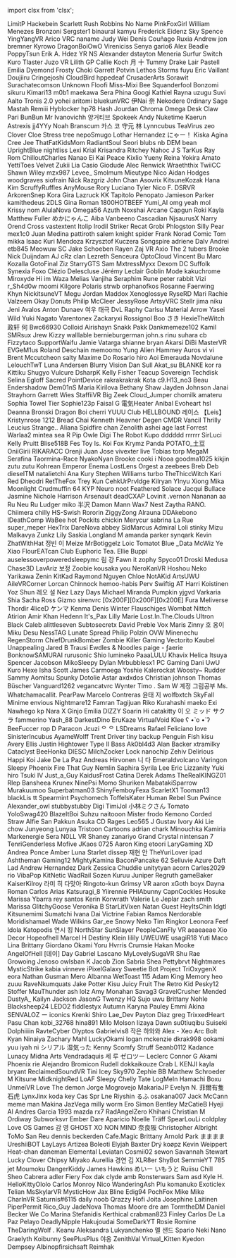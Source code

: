 ﻿import clsx from 'clsx';


<!-- Reminder that not only HTML chars have to be escaped, MDX chars also need to be (such as a space followed by an underscore). -->
<Patronelt k="0" ias="1" sp="0" >LimitP</Patronelt> <Patronelt k="0" ias="1" sp="0" >Hackebein</Patronelt> <Patronelt k="0" ias="1" sp="0" >Scarlett</Patronelt> <Patronelt k="0" ias="1" sp="0" >Rush Robbins</Patronelt> <Patronelt k="0" ias="1" sp="0" >No Name</Patronelt> 
<Patronelt k="0" ias="1" sp="0" >PinkFoxGirl</Patronelt> <Patronelt k="0" ias="1" sp="0" >William Menezes Bronzoni</Patronelt> <Patronelt k="0" ias="0" sp="0" >Sergster1</Patronelt> <Patronelt k="0" ias="1" sp="0" >binaural</Patronelt> <Patronelt k="0" ias="1" sp="0" >kamyu</Patronelt> 
<Patronelt k="0" ias="1" sp="0" >Frederick</Patronelt> <Patronelt k="0" ias="1" sp="0" >Eidenz</Patronelt> <Patronelt k="0" ias="1" sp="0" >Sky Spence</Patronelt> <Patronelt k="0" ias="1" sp="0" >YingYangVR</Patronelt> <Patronelt k="0" ias="1" sp="0" >Arico</Patronelt> 
<Patronelt k="0" ias="1" sp="0" >VRC naname</Patronelt> <Patronelt k="0" ias="0" sp="0" >Judy Wei</Patronelt> <Patronelt k="0" ias="1" sp="0" >Denís Couñago</Patronelt> <Patronelt k="0" ias="1" sp="0" >Ruxia</Patronelt> <Patronelt k="0" ias="1" sp="0" >Andrew</Patronelt> 
<Patronelt k="0" ias="1" sp="0" >jon bremner</Patronelt> <Patronelt k="0" ias="1" sp="0" >Kyrowo</Patronelt> <Patronelt k="0" ias="1" sp="0" >DragonBoiOwO</Patronelt> <Patronelt k="0" ias="1" sp="0" >Vireniciss</Patronelt> <Patronelt k="0" ias="1" sp="0" >Senya</Patronelt> 
<Patronelt k="0" ias="0" sp="0" >gario6</Patronelt> <Patronelt k="0" ias="1" sp="0" >Alex Beadle</Patronelt> <Patronelt k="0" ias="1" sp="0" >PoppyTsun</Patronelt> <Patronelt k="0" ias="1" sp="0" >Erik A&#0046; Hdez</Patronelt> <Patronelt k="0" ias="1" sp="0" >YR NS</Patronelt> 
<Patronelt k="0" ias="1" sp="0" >Alexander</Patronelt> <Patronelt k="0" ias="1" sp="0" >dstayton</Patronelt> <Patronelt k="0" ias="1" sp="0" >Meneria</Patronelt> <Patronelt k="0" ias="1" sp="0" >Surfur</Patronelt> <Patronelt k="0" ias="1" sp="0" >Switch</Patronelt> 
<Patronelt k="0" ias="1" sp="0" >Kuro</Patronelt> <Patronelt k="0" ias="1" sp="0" >Tlaster</Patronelt> <Patronelt k="0" ias="1" sp="0" >Juzo VR</Patronelt> <Patronelt k="0" ias="0" sp="0" >Lilith GP</Patronelt> <Patronelt k="0" ias="1" sp="0" >Callie Koch</Patronelt> 
<Patronelt k="0" ias="1" sp="0" >月 十</Patronelt> <Patronelt k="0" ias="1" sp="0" >Tummy</Patronelt> <Patronelt k="0" ias="1" sp="0" >Drake Lair</Patronelt> <Patronelt k="0" ias="1" sp="0" >Pastell Emilia</Patronelt> <Patronelt k="0" ias="0" sp="0" >Dyemond</Patronelt> 
<Patronelt k="0" ias="1" sp="0" >Frosty</Patronelt> <Patronelt k="0" ias="1" sp="0" >Choki</Patronelt> <Patronelt k="0" ias="1" sp="0" >Garrett Potvin</Patronelt> <Patronelt k="0" ias="0" sp="0" >Lethos Storms</Patronelt> <Patronelt k="0" ias="1" sp="0" >fuyu</Patronelt> 
<Patronelt k="0" ias="1" sp="0" >Eric Vaillant</Patronelt> <Patronelt k="0" ias="1" sp="0" >Doujiiru</Patronelt> <Patronelt k="0" ias="1" sp="0" >Cringejoshi</Patronelt> <Patronelt k="0" ias="1" sp="0" >CloudBird</Patronelt> <Patronelt k="0" ias="1" sp="0" >hppedeaf</Patronelt> 
<Patronelt k="0" ias="1" sp="0" >CrusaderArts</Patronelt> <Patronelt k="0" ias="1" sp="0" >Sorawit Surachatecomson</Patronelt> <Patronelt k="0" ias="1" sp="0" >Unknown</Patronelt> <Patronelt k="0" ias="1" sp="0" >Floofi</Patronelt> <Patronelt k="0" ias="1" sp="0" >Miss&#0045;Mixi</Patronelt> 
<Patronelt k="0" ias="1" sp="0" >Bee</Patronelt> <Patronelt k="0" ias="1" sp="0" >Squanderfool</Patronelt> <Patronelt k="0" ias="1" sp="0" >Bonzomi</Patronelt> <Patronelt k="0" ias="1" sp="0" >sikuru</Patronelt> <Patronelt k="0" ias="1" sp="0" >Kimari13</Patronelt> 
<Patronelt k="0" ias="0" sp="0" >m0b1</Patronelt> <Patronelt k="0" ias="1" sp="0" >maekawa</Patronelt> <Patronelt k="0" ias="1" sp="0" >Sera Phina</Patronelt> <Patronelt k="0" ias="1" sp="0" >Googi</Patronelt> <Patronelt k="0" ias="1" sp="0" >Kathiel Rayna</Patronelt> 
<Patronelt k="0" ias="1" sp="0" >uzugu</Patronelt> <Patronelt k="0" ias="1" sp="0" >Suvi Aalto</Patronelt> <Patronelt k="0" ias="1" sp="0" >Tronis 2&#0046;0</Patronelt> <Patronelt k="0" ias="1" sp="0" >yohei aritomi</Patronelt> <Patronelt k="0" ias="1" sp="0" >bluekunVRC</Patronelt> 
<Patronelt k="0" ias="1" sp="0" >伊Nai 奈</Patronelt> <Patronelt k="0" ias="1" sp="0" >Nekodere</Patronelt> <Patronelt k="0" ias="1" sp="0" >0rdinary</Patronelt> <Patronelt k="0" ias="1" sp="0" >Sage Mastah</Patronelt> <Patronelt k="0" ias="1" sp="0" >Remiii</Patronelt> 
<Patronelt k="0" ias="1" sp="0" >Hyblocker</Patronelt> <Patronelt k="0" ias="1" sp="0" >hp78</Patronelt> <Patronelt k="0" ias="1" sp="0" >Hash Jourdan</Patronelt> <Patronelt k="0" ias="1" sp="0" >Chroma</Patronelt> <Patronelt k="0" ias="1" sp="0" >Omega</Patronelt> 
<Patronelt k="0" ias="1" sp="0" >Desk Claw</Patronelt> <Patronelt k="0" ias="1" sp="0" >Pari</Patronelt> <Patronelt k="0" ias="1" sp="0" >BunBun</Patronelt> <Patronelt k="0" ias="1" sp="0" >Mr Ivanovichh</Patronelt> <Patronelt k="0" ias="1" sp="0" >양거티브</Patronelt> 
<Patronelt k="0" ias="1" sp="0" >Spokeek</Patronelt> <Patronelt k="0" ias="1" sp="0" >Andy</Patronelt> <Patronelt k="0" ias="1" sp="0" >Nuketime</Patronelt> <Patronelt k="0" ias="1" sp="0" >Kaerun</Patronelt> <Patronelt k="0" ias="1" sp="0" >Astrexis</Patronelt> 
<Patronelt k="0" ias="1" sp="0" >jj4YYy</Patronelt> <Patronelt k="0" ias="0" sp="0" >Noah Branscum</Patronelt> <Patronelt k="0" ias="1" sp="0" >카스 코</Patronelt> <Patronelt k="0" ias="1" sp="0" >守元 林</Patronelt> <Patronelt k="0" ias="1" sp="0" >Lynncubus</Patronelt> 
<Patronelt k="0" ias="1" sp="0" >TeaVirus</Patronelt> <Patronelt k="0" ias="1" sp="0" >zeo</Patronelt> <Patronelt k="0" ias="1" sp="0" >Clover Cloe</Patronelt> <Patronelt k="0" ias="1" sp="0" >Stress</Patronelt> <Patronelt k="0" ias="1" sp="0" >tree</Patronelt> 
<Patronelt k="0" ias="1" sp="0" >nepoSmugo</Patronelt> <Patronelt k="0" ias="1" sp="0" >Lothar Hernandez</Patronelt> <Patronelt k="0" ias="1" sp="0" >にゃー！</Patronelt> <Patronelt k="0" ias="1" sp="0" >Kiska Agina</Patronelt> <Patronelt k="0" ias="0" sp="0" >Cree Jee</Patronelt> 
<Patronelt k="0" ias="1" sp="0" >ThatFatKidsMom</Patronelt> <Patronelt k="0" ias="1" sp="0" >RadiantSoul</Patronelt> <Patronelt k="0" ias="0" sp="0" >Seori</Patronelt> <Patronelt k="0" ias="1" sp="0" >blubs</Patronelt> <Patronelt k="0" ias="1" sp="0" >nb</Patronelt> 
<Patronelt k="0" ias="1" sp="0" >DEM bean</Patronelt> <Patronelt k="0" ias="1" sp="0" >UprightBlue</Patronelt> <Patronelt k="0" ias="1" sp="0" >nightliss</Patronelt> <Patronelt k="0" ias="1" sp="0" >Lexi</Patronelt> <Patronelt k="0" ias="1" sp="0" >Krial</Patronelt> 
<Patronelt k="0" ias="1" sp="0" >Krisandra Ritchey</Patronelt> <Patronelt k="0" ias="1" sp="0" >Nahoc</Patronelt> <Patronelt k="0" ias="1" sp="0" >J S</Patronelt> <Patronelt k="0" ias="1" sp="0" >TarKus</Patronelt> <Patronelt k="0" ias="1" sp="0" >Ray Rom</Patronelt> 
<Patronelt k="0" ias="0" sp="0" >ChilloutCharles</Patronelt> <Patronelt k="0" ias="0" sp="0" >Nanao Ei</Patronelt> <Patronelt k="0" ias="1" sp="0" >Kai Peace</Patronelt> <Patronelt k="0" ias="1" sp="0" >Kixlio Yueny</Patronelt> <Patronelt k="0" ias="1" sp="0" >Reina</Patronelt> 
<Patronelt k="0" ias="1" sp="0" >Yokira Amato</Patronelt> <Patronelt k="0" ias="1" sp="0" >YettiToes</Patronelt> <Patronelt k="0" ias="1" sp="0" >Velvet</Patronelt> <Patronelt k="0" ias="1" sp="0" >Zukii</Patronelt> <Patronelt k="0" ias="1" sp="0" >Lia</Patronelt> 
<Patronelt k="0" ias="1" sp="0" >Casio</Patronelt> <Patronelt k="0" ias="0" sp="0" >Giodude</Patronelt> <Patronelt k="0" ias="1" sp="0" >Alec Renwick</Patronelt> <Patronelt k="0" ias="1" sp="0" >Wraeththix</Patronelt> <Patronelt k="0" ias="1" sp="0" >TwiiCC</Patronelt> 
<Patronelt k="0" ias="1" sp="0" >Shawn Wiley</Patronelt> <Patronelt k="0" ias="1" sp="0" >mzx987</Patronelt> <Patronelt k="0" ias="1" sp="0" >Levee&#0095;</Patronelt> <Patronelt k="0" ias="1" sp="0" >Smolmum</Patronelt> <Patronelt k="0" ias="0" sp="0" >Mieutype Nico</Patronelt> 
<Patronelt k="0" ias="1" sp="0" >Aidan Hodges</Patronelt> <Patronelt k="0" ias="0" sp="0" >woodgraves</Patronelt> <Patronelt k="0" ias="0" sp="0" >siofrain</Patronelt> <Patronelt k="0" ias="1" sp="0" >Nick</Patronelt> <Patronelt k="0" ias="1" sp="0" >Razgriz</Patronelt> 
<Patronelt k="0" ias="1" sp="0" >John Chan</Patronelt> <Patronelt k="0" ias="1" sp="0" >Asovrix</Patronelt> <Patronelt k="0" ias="1" sp="0" >KitsuneKozak</Patronelt> <Patronelt k="0" ias="1" sp="0" >Hana Kim</Patronelt> <Patronelt k="0" ias="1" sp="0" >ScruffyRuffles</Patronelt> 
<Patronelt k="0" ias="1" sp="0" >AnyMouse</Patronelt> <Patronelt k="0" ias="1" sp="0" >Rory</Patronelt> <Patronelt k="0" ias="1" sp="0" >Luciano Tyler</Patronelt> <Patronelt k="0" ias="1" sp="0" >Nico F&#0046;</Patronelt> <Patronelt k="0" ias="1" sp="0" >DSRVR</Patronelt> 
<Patronelt k="0" ias="1" sp="0" >ArkorenSnep</Patronelt> <Patronelt k="0" ias="1" sp="0" >Kora Gira</Patronelt> <Patronelt k="0" ias="1" sp="0" >Lazruck</Patronelt> <Patronelt k="0" ias="1" sp="0" >KK</Patronelt> <Patronelt k="0" ias="1" sp="0" >Tapitolo Penopato</Patronelt> 
<Patronelt k="0" ias="1" sp="0" >Jamieson Parker</Patronelt> <Patronelt k="0" ias="1" sp="0" >kamithedeus</Patronelt> <Patronelt k="0" ias="1" sp="0" >2DLS</Patronelt> <Patronelt k="0" ias="1" sp="0" >Gina Roman</Patronelt> <Patronelt k="0" ias="0" sp="0" >1800HOTBEEF</Patronelt> 
<Patronelt k="0" ias="1" sp="0" >Yumi&#0095;AI</Patronelt> <Patronelt k="0" ias="1" sp="0" >omg yeah</Patronelt> <Patronelt k="0" ias="1" sp="0" >mol</Patronelt> <Patronelt k="0" ias="1" sp="0" >Krissy</Patronelt> <Patronelt k="0" ias="1" sp="0" >nom</Patronelt> 
<Patronelt k="0" ias="1" sp="0" >AlulaNova</Patronelt> <Patronelt k="0" ias="1" sp="0" >Omega56</Patronelt> <Patronelt k="0" ias="1" sp="0" >Azuth</Patronelt> <Patronelt k="0" ias="1" sp="0" >Noxshai</Patronelt> <Patronelt k="0" ias="0" sp="0" >Arcane</Patronelt> 
<Patronelt k="0" ias="1" sp="0" >Capgun</Patronelt> <Patronelt k="0" ias="1" sp="0" >Roki</Patronelt> <Patronelt k="0" ias="1" sp="0" >Kayla</Patronelt> <Patronelt k="0" ias="1" sp="0" >Matthew Fuller</Patronelt> <Patronelt k="0" ias="1" sp="0" >めかにゃんこ</Patronelt> 
<Patronelt k="0" ias="1" sp="0" >Aiba</Patronelt> <Patronelt k="0" ias="1" sp="0" >Vanbeeno</Patronelt> <Patronelt k="0" ias="1" sp="0" >Cascadian</Patronelt> <Patronelt k="0" ias="0" sp="0" >NjsaurusX</Patronelt> <Patronelt k="0" ias="1" sp="0" >Narry</Patronelt> 
<Patronelt k="0" ias="1" sp="0" >Orend Cross</Patronelt> <Patronelt k="0" ias="1" sp="0" >vastextent</Patronelt> <Patronelt k="0" ias="1" sp="0" >Itolip</Patronelt> <Patronelt k="0" ias="1" sp="0" >Irodil Striker</Patronelt> <Patronelt k="0" ias="0" sp="0" >Recat</Patronelt> 
<Patronelt k="0" ias="0" sp="0" >Grobi</Patronelt> <Patronelt k="0" ias="0" sp="0" >Phlogston</Patronelt> <Patronelt k="0" ias="0" sp="0" >Silly Pear</Patronelt> <Patronelt k="0" ias="1" sp="0" >mex1c0</Patronelt> <Patronelt k="0" ias="1" sp="0" >Juan Medina</Patronelt> 
<Patronelt k="0" ias="1" sp="0" >pattiroth</Patronelt> <Patronelt k="0" ias="1" sp="0" >salem knight</Patronelt> <Patronelt k="0" ias="1" sp="0" >spider</Patronelt> <Patronelt k="0" ias="0" sp="0" >Frank</Patronelt> <Patronelt k="0" ias="0" sp="0" >Norad</Patronelt> 
<Patronelt k="0" ias="1" sp="0" >Comic Tom</Patronelt> <Patronelt k="0" ias="1" sp="0" >mikka</Patronelt> <Patronelt k="0" ias="1" sp="0" >Isaac Kuri Mendoza</Patronelt> <Patronelt k="0" ias="0" sp="0" >Krzysztof Kuczera</Patronelt> <Patronelt k="0" ias="1" sp="0" >Songspire</Patronelt> 
<Patronelt k="0" ias="1" sp="0" >adriene</Patronelt> <Patronelt k="0" ias="1" sp="0" >Dalv Andrei</Patronelt> <Patronelt k="0" ias="1" sp="0" >etb845</Patronelt> <Patronelt k="0" ias="1" sp="0" >Meowuw SC</Patronelt> <Patronelt k="0" ias="1" sp="0" >Jake Schoeben</Patronelt> 
<Patronelt k="0" ias="1" sp="0" >Rayen</Patronelt> <Patronelt k="0" ias="1" sp="0" >Zaj VR</Patronelt> <Patronelt k="0" ias="0" sp="0" >Axio</Patronelt> <Patronelt k="0" ias="1" sp="0" >The 2 tubers</Patronelt> <Patronelt k="0" ias="0" sp="0" >Brooke</Patronelt> 
<Patronelt k="0" ias="0" sp="0" >Nick Duijndam</Patronelt> <Patronelt k="0" ias="1" sp="0" >AJ</Patronelt> <Patronelt k="0" ias="1" sp="0" >cRz clan</Patronelt> <Patronelt k="0" ias="1" sp="0" >Lezreth Senceura</Patronelt> <Patronelt k="0" ias="1" sp="0" >OptoCloud</Patronelt> 
<Patronelt k="0" ias="1" sp="0" >Vincent Bu</Patronelt> <Patronelt k="0" ias="0" sp="0" >Marc Kozalla</Patronelt> <Patronelt k="0" ias="1" sp="0" >GotoFinal</Patronelt> <Patronelt k="0" ias="0" sp="0" >Ziz</Patronelt> <Patronelt k="0" ias="1" sp="0" >StarryGTS</Patronelt> 
<Patronelt k="0" ias="1" sp="0" >Sam</Patronelt> <Patronelt k="0" ias="1" sp="0" >MxtressMyxx</Patronelt> <Patronelt k="0" ias="1" sp="0" >Dexom</Patronelt> <Patronelt k="0" ias="0" sp="0" >DC</Patronelt> <Patronelt k="0" ias="1" sp="0" >Suffolk</Patronelt> 
<Patronelt k="0" ias="1" sp="0" >Synexia Foxo</Patronelt> <Patronelt k="0" ias="0" sp="0" >Clézio Delescluse</Patronelt> <Patronelt k="0" ias="1" sp="0" >Jérémy Leclair</Patronelt> <Patronelt k="0" ias="0" sp="0" >Goblin Mode</Patronelt> <Patronelt k="0" ias="1" sp="0" >kakuchrome</Patronelt> 
<Patronelt k="0" ias="0" sp="0" >Miroxyde</Patronelt> <Patronelt k="0" ias="1" sp="0" >Hi im Waza</Patronelt> <Patronelt k="0" ias="0" sp="0" >Melias</Patronelt> <Patronelt k="0" ias="1" sp="0" >Vanjiha</Patronelt> <Patronelt k="0" ias="1" sp="0" >Seraphim Rune</Patronelt> 
<Patronelt k="0" ias="1" sp="0" >peter rabbit</Patronelt> <Patronelt k="0" ias="1" sp="0" >Vizi</Patronelt> <Patronelt k="0" ias="0" sp="0" >r&#0095;Sh4d0w</Patronelt> <Patronelt k="0" ias="1" sp="0" >moomi</Patronelt> <Patronelt k="0" ias="0" sp="0" >Kilgore</Patronelt> 
<Patronelt k="0" ias="0" sp="0" >Polaris</Patronelt> <Patronelt k="0" ias="0" sp="0" >strwb</Patronelt> <Patronelt k="0" ias="0" sp="0" >orphanofkos</Patronelt> <Patronelt k="0" ias="0" sp="0" >Rosanne Faerwing</Patronelt> <Patronelt k="0" ias="1" sp="0" >Khyn</Patronelt> 
<Patronelt k="0" ias="0" sp="0" >NickitsuneVT</Patronelt> <Patronelt k="0" ias="1" sp="0" >Megu</Patronelt> <Patronelt k="0" ias="1" sp="0" >Jordan Maddox</Patronelt> <Patronelt k="0" ias="0" sp="0" >Xenoglossye</Patronelt> <Patronelt k="0" ias="0" sp="0" >RyseRD</Patronelt> 
<Patronelt k="0" ias="1" sp="0" >Mari</Patronelt> <Patronelt k="0" ias="1" sp="0" >Rachie</Patronelt> <Patronelt k="0" ias="0" sp="0" >Valzeem</Patronelt> <Patronelt k="0" ias="0" sp="0" >Okay Donuts</Patronelt> <Patronelt k="0" ias="1" sp="0" >Philip McCleer</Patronelt> 
<Patronelt k="0" ias="0" sp="0" >JessyRose</Patronelt> <Patronelt k="0" ias="1" sp="0" >ArtsyVRC</Patronelt> <Patronelt k="0" ias="1" sp="0" >Stellr</Patronelt> <Patronelt k="0" ias="1" sp="0" >jima niku</Patronelt> <Patronelt k="0" ias="0" sp="0" >Jeni Avalos</Patronelt> 
<Patronelt k="0" ias="1" sp="0" >Anton Dunaev</Patronelt> <Patronelt k="0" ias="1" sp="0" >여우 태극</Patronelt> <Patronelt k="0" ias="0" sp="0" >DvL Raphy</Patronelt> <Patronelt k="0" ias="0" sp="0" >Carlsu</Patronelt> <Patronelt k="0" ias="1" sp="0" >Material Arrow</Patronelt> 
<Patronelt k="0" ias="1" sp="0" >Yasei Wild</Patronelt> <Patronelt k="0" ias="1" sp="0" >Yuki Nagato</Patronelt> <Patronelt k="0" ias="0" sp="0" >Varentonex</Patronelt> <Patronelt k="0" ias="0" sp="0" >Zackaryxi Rossignol</Patronelt> <Patronelt k="0" ias="0" sp="0" >Boo</Patronelt> 
<Patronelt k="0" ias="1" sp="0" >さき</Patronelt> <Patronelt k="0" ias="1" sp="0" >HexieTheWitch</Patronelt> <Patronelt k="0" ias="1" sp="0" >政轩 何</Patronelt> <Patronelt k="0" ias="1" sp="0" >Bwc66930</Patronelt> <Patronelt k="0" ias="0" sp="0" >Colloid</Patronelt> 
<Patronelt k="0" ias="1" sp="0" >Airishayn</Patronelt> <Patronelt k="0" ias="1" sp="0" >Snakk Pakk</Patronelt> <Patronelt k="0" ias="1" sp="0" >Dankmemeze102 Kamil</Patronelt> <Patronelt k="0" ias="0" sp="0" >SMRsux Jrew</Patronelt> <Patronelt k="0" ias="0" sp="0" >Kizzy</Patronelt> 
<Patronelt k="0" ias="0" sp="0" >walllable</Patronelt> <Patronelt k="0" ias="1" sp="0" >bernieburgerman</Patronelt> <Patronelt k="0" ias="1" sp="0" >john&#0046;s</Patronelt> <Patronelt k="0" ias="1" sp="0" >rinu suhara</Patronelt> <Patronelt k="0" ias="0" sp="0" >cb</Patronelt> 
<Patronelt k="0" ias="0" sp="0" >Fizzytaco</Patronelt> <Patronelt k="0" ias="1" sp="0" >SupportWaifu</Patronelt> <Patronelt k="0" ias="0" sp="0" >Jamie Vatarga</Patronelt> <Patronelt k="0" ias="1" sp="0" >shianne bryan</Patronelt> <Patronelt k="0" ias="1" sp="0" >Akarsi</Patronelt> 
<Patronelt k="0" ias="0" sp="0" >DiBi</Patronelt> <Patronelt k="0" ias="0" sp="0" >MasterVR</Patronelt> <Patronelt k="0" ias="1" sp="0" >EVGeM1us</Patronelt> <Patronelt k="0" ias="1" sp="0" >Roland Deschain</Patronelt> <Patronelt k="0" ias="0" sp="0" >memoomo</Patronelt> 
<Patronelt k="0" ias="1" sp="0" >Yung Alien</Patronelt> <Patronelt k="0" ias="0" sp="0" >Hammey</Patronelt> <Patronelt k="0" ias="0" sp="0" >Auros</Patronelt> <Patronelt k="0" ias="1" sp="0" >vi vi</Patronelt> <Patronelt k="0" ias="0" sp="0" >Brent Mccutcheon</Patronelt> 
<Patronelt k="0" ias="0" sp="0" >salty</Patronelt> <Patronelt k="0" ias="0" sp="0" >Maxime Do Rosario</Patronelt> <Patronelt k="0" ias="0" sp="0" >hiro</Patronelt> <Patronelt k="0" ias="1" sp="0" >Aoi Emerauda</Patronelt> <Patronelt k="0" ias="1" sp="0" >Novdalune</Patronelt> 
<Patronelt k="0" ias="1" sp="0" >LelouchTwT</Patronelt> <Patronelt k="0" ias="0" sp="0" >Luna Andersen</Patronelt> <Patronelt k="0" ias="0" sp="0" >Blurry Vision</Patronelt> <Patronelt k="0" ias="1" sp="0" >Dan Sull</Patronelt> <Patronelt k="0" ias="0" sp="0" >Akat&#0095;su</Patronelt> 
<Patronelt k="0" ias="0" sp="0" >BLANKE</Patronelt> <Patronelt k="0" ias="1" sp="0" >kor ra</Patronelt> <Patronelt k="0" ias="1" sp="0" >Kittiku</Patronelt> <Patronelt k="0" ias="0" sp="0" >Shugyo</Patronelt> <Patronelt k="0" ias="0" sp="0" >Vulcure</Patronelt> 
<Patronelt k="0" ias="1" sp="0" >DsharpK</Patronelt> <Patronelt k="0" ias="1" sp="0" >Kelly Fisher</Patronelt> <Patronelt k="0" ias="0" sp="0" >Teacup Sovereign</Patronelt> <Patronelt k="0" ias="1" sp="0" >Techdisk</Patronelt> <Patronelt k="0" ias="1" sp="0" >Selina Egloff</Patronelt> 
<Patronelt k="0" ias="0" sp="0" >Sacred</Patronelt> <Patronelt k="0" ias="1" sp="0" >PointDevice</Patronelt> <Patronelt k="0" ias="1" sp="0" >rakrakrakrak</Patronelt> <Patronelt k="0" ias="1" sp="0" >Kota</Patronelt> <Patronelt k="0" ias="1" sp="0" >c9&#0046;H13&#0095;no3</Patronelt> 
<Patronelt k="0" ias="0" sp="0" >Beau</Patronelt> <Patronelt k="0" ias="1" sp="0" >Endershadow</Patronelt> <Patronelt k="0" ias="0" sp="0" >Dem01nS</Patronelt> <Patronelt k="0" ias="0" sp="0" >Maria Kirilova</Patronelt> <Patronelt k="0" ias="1" sp="0" >Bethany Shaw</Patronelt> 
<Patronelt k="0" ias="1" sp="0" >Jayden Johnson</Patronelt> <Patronelt k="0" ias="0" sp="0" >Janai Strayhorn</Patronelt> <Patronelt k="0" ias="1" sp="0" >Garrett Wies</Patronelt> <Patronelt k="0" ias="1" sp="0" >StaffiiVR</Patronelt> <Patronelt k="0" ias="0" sp="0" >Big Zeek</Patronelt> 
<Patronelt k="0" ias="0" sp="0" >Cloud&#0095;Jumper</Patronelt> <Patronelt k="0" ias="1" sp="0" >chomilk</Patronelt> <Patronelt k="0" ias="0" sp="0" >amateru</Patronelt> <Patronelt k="0" ias="1" sp="0" >Sophia</Patronelt> <Patronelt k="0" ias="0" sp="0" >Towel Tier</Patronelt> 
<Patronelt k="0" ias="1" sp="0" >Sophie123p</Patronelt> <Patronelt k="0" ias="1" sp="0" >Faisal G</Patronelt> <Patronelt k="0" ias="1" sp="0" >電気Heater</Patronelt> <Patronelt k="0" ias="0" sp="0" >Anibal</Patronelt> <Patronelt k="0" ias="1" sp="0" >Evoheart</Patronelt> 
<Patronelt k="0" ias="0" sp="0" >hsl</Patronelt> <Patronelt k="0" ias="0" sp="0" >Deanna Bronski</Patronelt> <Patronelt k="0" ias="1" sp="0" >Dragon Boi</Patronelt> <Patronelt k="0" ias="0" sp="0" >cherri</Patronelt> <Patronelt k="0" ias="1" sp="0" >YUUU</Patronelt> 
<Patronelt k="0" ias="1" sp="0" >Club HELLBOUND</Patronelt> <Patronelt k="0" ias="0" sp="0" >레이스 【Leis】</Patronelt> <Patronelt k="0" ias="0" sp="0" >Kristynrose 1212</Patronelt> <Patronelt k="0" ias="1" sp="0" >Bread Chai</Patronelt> <Patronelt k="0" ias="1" sp="0" >Kenneth Heavner</Patronelt> 
<Patronelt k="0" ias="1" sp="0" >Degen</Patronelt> <Patronelt k="0" ias="1" sp="0" >CMDR Vancil</Patronelt> <Patronelt k="0" ias="1" sp="0" >Thrilly</Patronelt> <Patronelt k="0" ias="0" sp="0" >Leucius</Patronelt> <Patronelt k="0" ias="0" sp="0" >Strange&#0046;&#0046;</Patronelt> 
<Patronelt k="0" ias="1" sp="0" >Aliana</Patronelt> <Patronelt k="0" ias="0" sp="0" >Spidfire chan</Patronelt> <Patronelt k="0" ias="0" sp="0" >Zenolith</Patronelt> <Patronelt k="0" ias="1" sp="0" >ashei</Patronelt> <Patronelt k="0" ias="1" sp="0" >age last</Patronelt> 
<Patronelt k="0" ias="1" sp="0" >Forrest</Patronelt> <Patronelt k="0" ias="1" sp="0" >Warlaa2</Patronelt> <Patronelt k="0" ias="0" sp="0" >mintea</Patronelt> <Patronelt k="0" ias="0" sp="0" >sea R</Patronelt> <Patronelt k="0" ias="1" sp="0" >Pip Owle</Patronelt> 
<Patronelt k="0" ias="0" sp="0" >Digi The Robot</Patronelt> <Patronelt k="0" ias="1" sp="0" >Kupo</Patronelt> <Patronelt k="0" ias="1" sp="0" >dddddd rrrrrr</Patronelt> <Patronelt k="0" ias="0" sp="0" >SirLuci</Patronelt> <Patronelt k="0" ias="1" sp="0" >Kelly Pruitt</Patronelt> 
<Patronelt k="0" ias="1" sp="0" >Blise518B</Patronelt> <Patronelt k="0" ias="1" sp="0" >Fes Toy</Patronelt> <Patronelt k="0" ias="0" sp="0" >Is&#0046;</Patronelt> <Patronelt k="0" ias="0" sp="0" >Koi Fox</Patronelt> <Patronelt k="0" ias="1" sp="0" >Krymz Panda</Patronelt> 
<Patronelt k="0" ias="1" sp="0" >POTATO&#0095;土豆</Patronelt> <Patronelt k="0" ias="1" sp="0" >OniiGirii</Patronelt> <Patronelt k="0" ias="0" sp="0" >RIKARACC</Patronelt> <Patronelt k="0" ias="1" sp="0" >Orenji</Patronelt> <Patronelt k="0" ias="0" sp="0" >Juan Jose</Patronelt> 
<Patronelt k="0" ias="0" sp="0" >vivexter live</Patronelt> <Patronelt k="0" ias="1" sp="0" >Tobias torp</Patronelt> <Patronelt k="0" ias="1" sp="0" >MegaM</Patronelt> <Patronelt k="0" ias="1" sp="0" >Serafina Taormina&#0045;Race</Patronelt> <Patronelt k="0" ias="1" sp="0" >NyakoNyan</Patronelt> 
<Patronelt k="0" ias="1" sp="0" >Brooke</Patronelt> <Patronelt k="0" ias="0" sp="0" >cooki i</Patronelt> <Patronelt k="0" ias="0" sp="0" >Nooa</Patronelt> <Patronelt k="0" ias="0" sp="0" >goodma1025</Patronelt> <Patronelt k="0" ias="0" sp="0" >kikjin</Patronelt> 
<Patronelt k="0" ias="0" sp="0" >zutu zutu</Patronelt> <Patronelt k="0" ias="0" sp="0" >Kohrean</Patronelt> <Patronelt k="0" ias="0" sp="0" >Emperor Enema</Patronelt> <Patronelt k="0" ias="0" sp="0" >LostLens</Patronelt> <Patronelt k="0" ias="1" sp="0" >Orgest</Patronelt> 
<Patronelt k="0" ias="1" sp="0" >a</Patronelt> <Patronelt k="0" ias="1" sp="0" >zeebees</Patronelt> <Patronelt k="0" ias="0" sp="0" >Breb Deb</Patronelt> <Patronelt k="0" ias="1" sp="0" >dieselTM</Patronelt> <Patronelt k="0" ias="1" sp="0" >natalietchi</Patronelt> 
<Patronelt k="0" ias="1" sp="0" >Ana Kury</Patronelt> <Patronelt k="0" ias="1" sp="0" >Stephen Williams</Patronelt> <Patronelt k="0" ias="1" sp="0" >turbo</Patronelt> <Patronelt k="0" ias="1" sp="0" >TheThiccWitch</Patronelt> <Patronelt k="0" ias="1" sp="0" >Kari Red</Patronelt> 
<Patronelt k="0" ias="0" sp="0" >Dheodri</Patronelt> <Patronelt k="0" ias="1" sp="0" >RetTheFox</Patronelt> <Patronelt k="0" ias="0" sp="0" >Trey Kun</Patronelt> <Patronelt k="0" ias="1" sp="0" >CehkUrPrvldge</Patronelt> <Patronelt k="0" ias="1" sp="0" >Kilryan</Patronelt> 
<Patronelt k="0" ias="1" sp="0" >YInyu Xiong</Patronelt> <Patronelt k="0" ias="1" sp="0" >Mika Moonlight</Patronelt> <Patronelt k="0" ias="1" sp="0" >Crudmuffin 64</Patronelt> <Patronelt k="0" ias="0" sp="0" >KYP</Patronelt> <Patronelt k="0" ias="1" sp="0" >Neuro</Patronelt> 
<Patronelt k="0" ias="0" sp="0" >noot</Patronelt> <Patronelt k="0" ias="1" sp="0" >Feathered Solace</Patronelt> <Patronelt k="0" ias="0" sp="0" >Jacqui</Patronelt> <Patronelt k="0" ias="0" sp="0" >Bullace</Patronelt> <Patronelt k="0" ias="1" sp="0" >Jasmine Nichole</Patronelt> 
<Patronelt k="0" ias="0" sp="0" >Harrison Arsenault</Patronelt> <Patronelt k="0" ias="0" sp="0" >deadCXAP</Patronelt> <Patronelt k="0" ias="0" sp="0" >Lovinit &#0046;vernon</Patronelt> <Patronelt k="0" ias="1" sp="0" >Nananan aa</Patronelt> <Patronelt k="0" ias="0" sp="0" >Ru Neu</Patronelt> 
<Patronelt k="0" ias="0" sp="0" >Ru</Patronelt> <Patronelt k="0" ias="1" sp="0" >Ludger</Patronelt> <Patronelt k="0" ias="0" sp="0" >miko 半沢</Patronelt> <Patronelt k="0" ias="1" sp="0" >Damon Mann</Patronelt> <Patronelt k="0" ias="1" sp="0" >Wax7</Patronelt> 
<Patronelt k="0" ias="1" sp="0" >Nest</Patronelt> <Patronelt k="0" ias="0" sp="0" >Zaytha</Patronelt> <Patronelt k="0" ias="0" sp="0" >RANO&#0046;</Patronelt> <Patronelt k="0" ias="1" sp="0" >Chiimera</Patronelt> <Patronelt k="0" ias="0" sp="0" >chilly</Patronelt> 
<Patronelt k="0" ias="1" sp="0" >HS&#0045;Swish</Patronelt> <Patronelt k="0" ias="0" sp="0" >Rororin</Patronelt> <Patronelt k="0" ias="1" sp="0" >ZiggyZong</Patronelt> <Patronelt k="0" ias="1" sp="0" >Alrauna</Patronelt> <Patronelt k="0" ias="1" sp="0" >DDAkebono</Patronelt> 
<Patronelt k="0" ias="0" sp="0" >IDeathComp</Patronelt> <Patronelt k="0" ias="0" sp="0" >WaBee</Patronelt> <Patronelt k="0" ias="1" sp="0" >hot Pockits chickin</Patronelt> <Patronelt k="0" ias="0" sp="0" >Merycur</Patronelt> <Patronelt k="0" ias="1" sp="0" >sabrina La Rue</Patronelt> 
<Patronelt k="0" ias="1" sp="0" >super&#0095;meper</Patronelt> <Patronelt k="0" ias="0" sp="0" >HexTrix</Patronelt> <Patronelt k="0" ias="1" sp="0" >DareNova</Patronelt> <Patronelt k="0" ias="0" sp="0" >abbey</Patronelt> <Patronelt k="0" ias="0" sp="0" >SidMarcus</Patronelt> 
<Patronelt k="0" ias="0" sp="0" >Admiral Loli</Patronelt> <Patronelt k="0" ias="0" sp="0" >stinky</Patronelt> <Patronelt k="0" ias="0" sp="0" >Mizu Malkavya</Patronelt> <Patronelt k="0" ias="0" sp="0" >Zunkz</Patronelt> <Patronelt k="0" ias="1" sp="0" >Lily</Patronelt> 
<Patronelt k="0" ias="0" sp="0" >Saskia Longland</Patronelt> <Patronelt k="0" ias="1" sp="0" >M</Patronelt> <Patronelt k="0" ias="1" sp="0" >amanda parker</Patronelt> <Patronelt k="0" ias="0" sp="0" >synqark</Patronelt> <Patronelt k="0" ias="1" sp="0" >Kevin</Patronelt> 
<Patronelt k="0" ias="0" sp="0" >ZhatWithHat</Patronelt> <Patronelt k="0" ias="1" sp="0" >정빈 이</Patronelt> <Patronelt k="0" ias="0" sp="0" >Meize</Patronelt> <Patronelt k="0" ias="0" sp="0" >MrBotiggelz</Patronelt> <Patronelt k="0" ias="0" sp="0" >Loic Tomatot</Patronelt> 
<Patronelt k="0" ias="0" sp="0" >Blue &#0095;Data</Patronelt> <Patronelt k="0" ias="1" sp="0" >McWiz</Patronelt> <Patronelt k="0" ias="0" sp="0" >Ye Xiao</Patronelt> <Patronelt k="0" ias="0" sp="0" >FlourEATcan</Patronelt> <Patronelt k="0" ias="0" sp="0" >Club Euphoric</Patronelt> 
<Patronelt k="0" ias="0" sp="0" >Tea&#0046;</Patronelt> <Patronelt k="0" ias="0" sp="0" >Ellie</Patronelt> <Patronelt k="0" ias="0" sp="0" >Buppi</Patronelt> <Patronelt k="0" ias="1" sp="0" >auselessoverpoweredsleepymc</Patronelt> <Patronelt k="0" ias="0" sp="0" >림 강</Patronelt> 
<Patronelt k="0" ias="0" sp="0" >Fawn it</Patronelt> <Patronelt k="0" ias="0" sp="0" >zophy</Patronelt> <Patronelt k="0" ias="0" sp="0" >Spyco01</Patronelt> <Patronelt k="0" ias="0" sp="0" >Droski</Patronelt> <Patronelt k="0" ias="0" sp="0" >Medusa</Patronelt> 
<Patronelt k="0" ias="1" sp="0" >Chase3D</Patronelt> <Patronelt k="0" ias="1" sp="0" >LavAriz</Patronelt> <Patronelt k="0" ias="0" sp="0" >보정</Patronelt> <Patronelt k="0" ias="0" sp="0" >Zoobie</Patronelt> <Patronelt k="0" ias="1" sp="0" >kousaka you</Patronelt> 
<Patronelt k="0" ias="0" sp="0" >NeroKanVR</Patronelt> <Patronelt k="0" ias="1" sp="0" >Hoshou Neko</Patronelt> <Patronelt k="0" ias="0" sp="0" >Yarikawa Zenin</Patronelt> <Patronelt k="0" ias="0" sp="0" >KitKad</Patronelt> <Patronelt k="0" ias="0" sp="0" >Raymond Nguyen</Patronelt> 
<Patronelt k="0" ias="0" sp="0" >Chloe</Patronelt> <Patronelt k="0" ias="1" sp="0" >NotAKid</Patronelt> <Patronelt k="0" ias="0" sp="0" >ArtsUWU</Patronelt> <Patronelt k="0" ias="1" sp="0" >AileVRCorner</Patronelt> <Patronelt k="0" ias="0" sp="0" >Lorcan Chinnock</Patronelt> 
<Patronelt k="0" ias="0" sp="0" >hemoo&#0045;habis</Patronelt> <Patronelt k="0" ias="0" sp="0" >Perv</Patronelt> <Patronelt k="0" ias="0" sp="0" >Swiftig AT</Patronelt> <Patronelt k="0" ias="1" sp="0" >Harri Koistinen</Patronelt> <Patronelt k="0" ias="0" sp="0" >Yoz Shun</Patronelt> 
<Patronelt k="0" ias="0" sp="0" >레오 설</Patronelt> <Patronelt k="0" ias="1" sp="0" >Nez</Patronelt> <Patronelt k="0" ias="1" sp="0" >Lazy Days</Patronelt> <Patronelt k="0" ias="1" sp="0" >Michael Miranda</Patronelt> <Patronelt k="0" ias="0" sp="0" >Pumpkin</Patronelt> 
<Patronelt k="0" ias="1" sp="0" >yjgvd</Patronelt> <Patronelt k="0" ias="1" sp="0" >Varkaria</Patronelt> <Patronelt k="0" ias="0" sp="0" >Shia</Patronelt> <Patronelt k="0" ias="1" sp="0" >Sacha Ross</Patronelt> <Patronelt k="0" ias="0" sp="0" >Gizmo</Patronelt> 
<Patronelt k="0" ias="0" sp="0" >sirenvrc</Patronelt> <Patronelt k="0" ias="0" sp="0" >&#0091;0x200F&#0093;&#0091;0x200F&#0093;&#0091;0x200E&#0093;</Patronelt> <Patronelt k="0" ias="0" sp="0" >Fura</Patronelt> <Patronelt k="0" ias="0" sp="0" >Meliverse</Patronelt> <Patronelt k="0" ias="1" sp="0" >Thordir</Patronelt> 
<Patronelt k="0" ias="0" sp="0" >4liceD</Patronelt> <Patronelt k="0" ias="0" sp="0" >ケンマ Kenma</Patronelt> <Patronelt k="0" ias="0" sp="0" >Denis Winter</Patronelt> <Patronelt k="0" ias="0" sp="0" >Flauschiges Wombat</Patronelt> <Patronelt k="0" ias="1" sp="0" >Nittch</Patronelt> 
<Patronelt k="0" ias="0" sp="0" >Atirion</Patronelt> <Patronelt k="0" ias="0" sp="0" >Amir Khan</Patronelt> <Patronelt k="0" ias="1" sp="0" >Hedenn</Patronelt> <Patronelt k="0" ias="0" sp="0" >It&#0039;s&#0095;Pax</Patronelt> <Patronelt k="0" ias="1" sp="0" >Lilly Marie</Patronelt> 
<Patronelt k="0" ias="0" sp="0" >Lost&#0046;In&#0046;The&#0046;Clouds</Patronelt> <Patronelt k="0" ias="0" sp="0" >Ultron Black</Patronelt> <Patronelt k="0" ias="0" sp="0" >Caleb</Patronelt> <Patronelt k="0" ias="1" sp="0" >alittleseven</Patronelt> <Patronelt k="0" ias="1" sp="0" >Subtosecretx</Patronelt> 
<Patronelt k="0" ias="1" sp="0" >David Preble</Patronelt> <Patronelt k="0" ias="1" sp="0" >Vox Maris</Patronelt> <Patronelt k="0" ias="1" sp="0" >Zinny</Patronelt> <Patronelt k="0" ias="1" sp="0" >호 옹이</Patronelt> <Patronelt k="0" ias="1" sp="0" >Miku Desu</Patronelt> 
<Patronelt k="0" ias="1" sp="0" >NessTAG</Patronelt> <Patronelt k="0" ias="1" sp="0" >Lunate Spread</Patronelt> <Patronelt k="0" ias="1" sp="0" >Philip Polzin</Patronelt> <Patronelt k="0" ias="1" sp="0" >OVW</Patronelt> <Patronelt k="0" ias="1" sp="0" >Minenechu</Patronelt> 
<Patronelt k="0" ias="1" sp="0" >RegenStorm</Patronelt> <Patronelt k="0" ias="1" sp="0" >ChiefDrunkBomber</Patronelt> <Patronelt k="0" ias="1" sp="0" >Zombie Killer Gaming</Patronelt> <Patronelt k="0" ias="1" sp="0" >Vectorito</Patronelt> <Patronelt k="0" ias="1" sp="0" >Kaubel</Patronelt> 
<Patronelt k="0" ias="1" sp="0" >Unappealing</Patronelt> <Patronelt k="0" ias="1" sp="0" >Jared B Trausi</Patronelt> <Patronelt k="0" ias="1" sp="0" >Ewdles &#0038; Noodles</Patronelt> <Patronelt k="0" ias="1" sp="0" >paige &#0045; ƒaerie</Patronelt> <Patronelt k="0" ias="1" sp="0" >BonknowSAMURAI</Patronelt> 
<Patronelt k="0" ias="1" sp="0" >rurusonic</Patronelt> <Patronelt k="0" ias="1" sp="0" >Shio</Patronelt> <Patronelt k="0" ias="1" sp="0" >lumineko</Patronelt> <Patronelt k="0" ias="1" sp="0" >PaaaLULU</Patronelt> <Patronelt k="0" ias="1" sp="0" >Khavix</Patronelt> 
<Patronelt k="0" ias="1" sp="0" >Helica Itsuya</Patronelt> <Patronelt k="0" ias="1" sp="0" >Spencer Jacobson</Patronelt> <Patronelt k="0" ias="1" sp="0" >MikoSleepy</Patronelt> <Patronelt k="0" ias="1" sp="0" >Dylan</Patronelt> <Patronelt k="0" ias="1" sp="0" >Mrbubblesx1 PC Gaming</Patronelt> 
<Patronelt k="0" ias="1" sp="0" >Dani UwU</Patronelt> <Patronelt k="0" ias="1" sp="0" >Kuro Hexe</Patronelt> <Patronelt k="0" ias="1" sp="0" >Isha Scott</Patronelt> <Patronelt k="0" ias="1" sp="0" >James Carmoega</Patronelt> <Patronelt k="0" ias="1" sp="0" >Yoshie</Patronelt> 
<Patronelt k="0" ias="1" sp="0" >Kalerockat</Patronelt> <Patronelt k="0" ias="1" sp="0" >Woosty&#0126;</Patronelt> <Patronelt k="0" ias="1" sp="0" >Rudder</Patronelt> <Patronelt k="0" ias="1" sp="0" >Sammy</Patronelt> <Patronelt k="0" ias="1" sp="0" >Aomitsu</Patronelt> 
<Patronelt k="0" ias="1" sp="0" >Spunky</Patronelt> <Patronelt k="0" ias="1" sp="0" >Dotolie</Patronelt> <Patronelt k="0" ias="1" sp="0" >Astar</Patronelt> <Patronelt k="0" ias="1" sp="0" >axdxdos</Patronelt> <Patronelt k="0" ias="1" sp="0" >Christian johnson</Patronelt> 
<Patronelt k="0" ias="1" sp="0" >Thomas Büscher</Patronelt> <Patronelt k="0" ias="1" sp="0" >Vanguard1262</Patronelt> <Patronelt k="0" ias="1" sp="0" >vegancatvrc</Patronelt> <Patronelt k="0" ias="1" sp="0" >Wynter</Patronelt> <Patronelt k="0" ias="1" sp="0" >Timo &#0046;</Patronelt> 
<Patronelt k="0" ias="1" sp="0" >Sam W</Patronelt> <Patronelt k="0" ias="1" sp="0" >계정 그림공부</Patronelt> <Patronelt k="0" ias="1" sp="0" >Ms&#0046; Whatchamacallit&#0046;</Patronelt> <Patronelt k="0" ias="1" sp="0" >PearPaw</Patronelt> <Patronelt k="0" ias="1" sp="0" >Marcelo Contreras</Patronelt> 
<Patronelt k="0" ias="1" sp="0" >윤태 지</Patronelt> <Patronelt k="0" ias="1" sp="0" >wolfbxtch</Patronelt> <Patronelt k="0" ias="1" sp="0" >SkyFall</Patronelt> <Patronelt k="0" ias="1" sp="0" >Minime</Patronelt> <Patronelt k="0" ias="1" sp="0" >envious</Patronelt> 
<Patronelt k="0" ias="1" sp="0" >Nightmare12</Patronelt> <Patronelt k="0" ias="1" sp="0" >Famran</Patronelt> <Patronelt k="0" ias="1" sp="0" >Tagijuan</Patronelt> <Patronelt k="0" ias="1" sp="0" >Riko Kurahashi</Patronelt> <Patronelt k="0" ias="1" sp="0" >maeko</Patronelt> 
<Patronelt k="0" ias="1" sp="0" >Exi Nawhego</Patronelt> <Patronelt k="0" ias="1" sp="0" >kp</Patronelt> <Patronelt k="0" ias="1" sp="0" >Nara X</Patronelt> <Patronelt k="0" ias="1" sp="0" >Ginjo</Patronelt> <Patronelt k="0" ias="1" sp="0" >Emilia</Patronelt> 
<Patronelt k="0" ias="1" sp="0" >DIZZY</Patronelt> <Patronelt k="0" ias="1" sp="0" >Soarin Hi</Patronelt> <Patronelt k="0" ias="1" sp="0" >catakitty</Patronelt> <Patronelt k="0" ias="1" sp="0" >이 오</Patronelt> <Patronelt k="0" ias="1" sp="0" >ミッド サクラ</Patronelt> 
<Patronelt k="0" ias="1" sp="0" >fammerino</Patronelt> <Patronelt k="0" ias="1" sp="0" >Yash&#0095;88</Patronelt> <Patronelt k="0" ias="1" sp="0" >DarkestDino</Patronelt> <Patronelt k="0" ias="1" sp="0" >EruKaze</Patronelt> <Patronelt k="0" ias="1" sp="0" >VirtualVoid</Patronelt> 
<Patronelt k="0" ias="1" sp="0" >Klee ʕ •̀ o •́ ʔ</Patronelt> <Patronelt k="0" ias="1" sp="0" >BeeFuccer</Patronelt> <Patronelt k="0" ias="1" sp="0" >rop D</Patronelt> <Patronelt k="0" ias="1" sp="0" >Paracon</Patronelt> <Patronelt k="0" ias="1" sp="0" >Jcuzi</Patronelt> 
<Patronelt k="0" ias="1" sp="0" >ᄋ ᄋ</Patronelt> <Patronelt k="0" ias="1" sp="0" >LSDreams</Patronelt> <Patronelt k="0" ias="1" sp="0" >Rafael Feliciano</Patronelt> <Patronelt k="0" ias="1" sp="0" >love</Patronelt> <Patronelt k="0" ias="1" sp="0" >SinisterIncubus</Patronelt> 
<Patronelt k="0" ias="1" sp="0" >AyameWolff</Patronelt> <Patronelt k="0" ias="1" sp="0" >Trent Driver</Patronelt> <Patronelt k="0" ias="1" sp="0" >tiny backup</Patronelt> <Patronelt k="0" ias="1" sp="0" >Penguin Fish</Patronelt> <Patronelt k="0" ias="1" sp="0" >kisu</Patronelt> 
<Patronelt k="0" ias="1" sp="0" >Avery Ellis</Patronelt> <Patronelt k="0" ias="1" sp="0" >Justin Hightower</Patronelt> <Patronelt k="0" ias="1" sp="0" >Type II</Patronelt> <Patronelt k="0" ias="1" sp="0" >Bass</Patronelt> <Patronelt k="0" ias="1" sp="0" >Ak0bl4d3</Patronelt> 
<Patronelt k="0" ias="1" sp="0" >Alan Backer</Patronelt> <Patronelt k="0" ias="1" sp="0" >xtramilky</Patronelt> <Patronelt k="0" ias="1" sp="0" >Cataclyst</Patronelt> <Patronelt k="0" ias="1" sp="0" >BeeHonka</Patronelt> <Patronelt k="0" ias="1" sp="0" >DIESC</Patronelt> 
<Patronelt k="0" ias="1" sp="0" >MilchZocker</Patronelt> <Patronelt k="0" ias="1" sp="0" >Lock</Patronelt> <Patronelt k="0" ias="1" sp="0" >nanochip</Patronelt> <Patronelt k="0" ias="1" sp="0" >Zehiv</Patronelt> <Patronelt k="0" ias="1" sp="0" >Delirious</Patronelt> 
<Patronelt k="0" ias="1" sp="0" >Happi Koi</Patronelt> <Patronelt k="0" ias="1" sp="0" >Jake De La Paz</Patronelt> <Patronelt k="0" ias="1" sp="0" >Andreas Hirvonen</Patronelt> <Patronelt k="0" ias="1" sp="0" >니 다</Patronelt> <Patronelt k="0" ias="1" sp="0" >Emeraldvolcano</Patronelt> 
<Patronelt k="0" ias="1" sp="0" >Varingon</Patronelt> <Patronelt k="0" ias="1" sp="0" >Sleepy</Patronelt> <Patronelt k="0" ias="1" sp="0" >Phoenix Fire</Patronelt> <Patronelt k="0" ias="1" sp="0" >That Guy</Patronelt> <Patronelt k="0" ias="1" sp="0" >Nemlin</Patronelt> 
<Patronelt k="0" ias="1" sp="0" >Saphira</Patronelt> <Patronelt k="0" ias="1" sp="0" >Syrila</Patronelt> <Patronelt k="0" ias="1" sp="0" >Lee Eric</Patronelt> <Patronelt k="0" ias="1" sp="0" >Lizzanity</Patronelt> <Patronelt k="0" ias="1" sp="0" >Yuki hiro</Patronelt> 
<Patronelt k="0" ias="1" sp="0" >Tsuki IV</Patronelt> <Patronelt k="0" ias="1" sp="0" >Just&#0095;a&#0095;Guy</Patronelt> <Patronelt k="0" ias="1" sp="0" >KaidusFrost</Patronelt> <Patronelt k="0" ias="1" sp="0" >Catina</Patronelt> <Patronelt k="0" ias="1" sp="0" >Derek Adams</Patronelt> 
<Patronelt k="0" ias="1" sp="0" >TheRealKINGZ01</Patronelt> <Patronelt k="0" ias="1" sp="0" >Rlep</Patronelt> <Patronelt k="0" ias="1" sp="0" >Bansheea Krunex</Patronelt> <Patronelt k="0" ias="1" sp="0" >NinePsi</Patronelt> <Patronelt k="0" ias="1" sp="0" >Momo Shuriken</Patronelt> 
<Patronelt k="0" ias="1" sp="0" >MabatakiSparrow</Patronelt> <Patronelt k="0" ias="1" sp="0" >Murakuumoo</Patronelt> <Patronelt k="0" ias="1" sp="0" >Superbatman03</Patronelt> <Patronelt k="0" ias="1" sp="0" >ShinyFemboyFexa</Patronelt> <Patronelt k="0" ias="1" sp="0" >ScarletX1</Patronelt> 
<Patronelt k="0" ias="1" sp="0" >Tooman13</Patronelt> <Patronelt k="0" ias="1" sp="0" >blackLis tt</Patronelt> <Patronelt k="0" ias="1" sp="0" >Spearmint</Patronelt> <Patronelt k="0" ias="1" sp="0" >Psychomech</Patronelt> <Patronelt k="0" ias="1" sp="0" >ToffelsKater</Patronelt> 
<Patronelt k="0" ias="1" sp="0" >Human Rebel</Patronelt> <Patronelt k="0" ias="1" sp="0" >Sun Pwince</Patronelt> <Patronelt k="0" ias="1" sp="0" >Alexander&#0095;owl</Patronelt> <Patronelt k="0" ias="1" sp="0" >stubbystubby</Patronelt> <Patronelt k="0" ias="1" sp="0" >Digi</Patronelt> 
<Patronelt k="0" ias="1" sp="0" >TimiJol</Patronelt> <Patronelt k="0" ias="1" sp="0" >小林ミクさん</Patronelt> <Patronelt k="0" ias="1" sp="0" >Tomato</Patronelt> <Patronelt k="0" ias="1" sp="0" >YoloSwag420 BlazeItBoi</Patronelt> <Patronelt k="0" ias="1" sp="0" >Suhzu</Patronelt> 
<Patronelt k="0" ias="1" sp="0" >naitooon</Patronelt> <Patronelt k="0" ias="1" sp="0" >Mister frodo</Patronelt> <Patronelt k="0" ias="1" sp="0" >Kemono</Patronelt> <Patronelt k="0" ias="1" sp="0" >Corded Straw</Patronelt> <Patronelt k="0" ias="1" sp="0" >Alfie San</Patronelt> 
<Patronelt k="0" ias="1" sp="0" >Pakkun</Patronelt> <Patronelt k="0" ias="1" sp="0" >Asuka</Patronelt> <Patronelt k="0" ias="1" sp="0" >CD Rages</Patronelt> <Patronelt k="0" ias="1" sp="0" >Leo565 J</Patronelt> <Patronelt k="0" ias="1" sp="0" >Gustav</Patronelt> 
<Patronelt k="0" ias="1" sp="0" >Ivory</Patronelt> <Patronelt k="0" ias="1" sp="0" >Aki</Patronelt> <Patronelt k="0" ias="1" sp="0" >Lie chow</Patronelt> <Patronelt k="0" ias="1" sp="0" >Junyeong</Patronelt> <Patronelt k="0" ias="1" sp="0" >Lunyaa</Patronelt> 
<Patronelt k="0" ias="1" sp="0" >Tristoon Cartoons</Patronelt> <Patronelt k="0" ias="1" sp="0" >adrian chark</Patronelt> <Patronelt k="0" ias="1" sp="0" >Minouchka</Patronelt> <Patronelt k="0" ias="1" sp="0" >Kamiria</Patronelt> <Patronelt k="0" ias="1" sp="0" >Markenergie</Patronelt> 
<Patronelt k="0" ias="1" sp="0" >Sera</Patronelt> <Patronelt k="0" ias="1" sp="0" >N0LL VR</Patronelt> <Patronelt k="0" ias="1" sp="0" >Shaney</Patronelt> <Patronelt k="0" ias="1" sp="0" >zanariyo</Patronelt> <Patronelt k="0" ias="1" sp="0" >Grand Crystal</Patronelt> 
<Patronelt k="0" ias="1" sp="0" >nintensan 7</Patronelt> <Patronelt k="0" ias="1" sp="0" >TenriGenderless</Patronelt> <Patronelt k="0" ias="1" sp="0" >Mofive</Patronelt> <Patronelt k="0" ias="1" sp="0" >JKaos 0725</Patronelt> <Patronelt k="0" ias="1" sp="0" >Aaron King</Patronelt> 
<Patronelt k="0" ias="1" sp="0" >etoori</Patronelt> <Patronelt k="0" ias="1" sp="0" >LaryGaming XD</Patronelt> <Patronelt k="0" ias="1" sp="0" >Andrea Ponce</Patronelt> <Patronelt k="0" ias="1" sp="0" >Amber</Patronelt> <Patronelt k="0" ias="1" sp="0" >Luna Starlet</Patronelt> 
<Patronelt k="0" ias="1" sp="0" >dissep</Patronelt> <Patronelt k="0" ias="1" sp="0" >재현 안</Patronelt> <Patronelt k="0" ias="1" sp="0" >TheYuriLover</Patronelt> <Patronelt k="0" ias="1" sp="0" >ipad</Patronelt> <Patronelt k="0" ias="1" sp="0" >Ashtheman Gaming12</Patronelt> 
<Patronelt k="0" ias="1" sp="0" >MightyKamina</Patronelt> <Patronelt k="0" ias="1" sp="0" >BaconPancake 62</Patronelt> <Patronelt k="0" ias="1" sp="0" >Selluvie</Patronelt> <Patronelt k="0" ias="1" sp="0" >Azure</Patronelt> <Patronelt k="0" ias="1" sp="0" >Daft Lad</Patronelt> 
<Patronelt k="0" ias="1" sp="0" >Andrew Hernandez</Patronelt> <Patronelt k="0" ias="1" sp="0" >Dark Zessica</Patronelt> <Patronelt k="0" ias="1" sp="0" >Chuddie</Patronelt> <Patronelt k="0" ias="1" sp="0" >unitytyan</Patronelt> <Patronelt k="0" ias="1" sp="0" >acorn</Patronelt> 
<Patronelt k="0" ias="1" sp="0" >Carles2029</Patronelt> <Patronelt k="0" ias="1" sp="0" >rio</Patronelt> <Patronelt k="0" ias="1" sp="0" >VibaPop</Patronelt> <Patronelt k="0" ias="1" sp="0" >KitNetic</Patronelt> <Patronelt k="0" ias="1" sp="0" >WadRail</Patronelt> 
<Patronelt k="0" ias="1" sp="0" >Sozen</Patronelt> <Patronelt k="0" ias="1" sp="0" >Kuruu</Patronelt> <Patronelt k="0" ias="1" sp="0" >Juniper Regruth</Patronelt> <Patronelt k="0" ias="1" sp="0" >gameBaker</Patronelt> <Patronelt k="0" ias="1" sp="0" >KaiserKilroy</Patronelt> 
<Patronelt k="0" ias="1" sp="0" >라미 히</Patronelt> <Patronelt k="0" ias="1" sp="0" >다맞아</Patronelt> <Patronelt k="0" ias="1" sp="0" >Ringoto&#0045;kun</Patronelt> <Patronelt k="0" ias="1" sp="0" >Grimsy VR</Patronelt> <Patronelt k="0" ias="1" sp="0" >aaron</Patronelt> 
<Patronelt k="0" ias="1" sp="0" >xGoth boyx</Patronelt> <Patronelt k="0" ias="0" sp="0" >Dayna Roman</Patronelt> <Patronelt k="0" ias="0" sp="0" >Carlos Arias</Patronelt> <Patronelt k="0" ias="0" sp="0" >Katsuragi&#0095;8</Patronelt> <Patronelt k="0" ias="0" sp="0" >Yiirennie</Patronelt> 
<Patronelt k="0" ias="0" sp="0" >PHIAbunny</Patronelt> <Patronelt k="0" ias="0" sp="0" >CapnCockles</Patronelt> <Patronelt k="0" ias="0" sp="0" >Hosuke</Patronelt> <Patronelt k="0" ias="0" sp="0" >Marissa Ybarra</Patronelt> <Patronelt k="0" ias="0" sp="0" >rey santos</Patronelt> 
<Patronelt k="0" ias="0" sp="0" >Kerin</Patronelt> <Patronelt k="0" ias="0" sp="0" >Korwrath</Patronelt> <Patronelt k="0" ias="0" sp="0" >Valerie Le</Patronelt> <Patronelt k="0" ias="0" sp="0" >Jeplar</Patronelt> <Patronelt k="0" ias="0" sp="0" >zach smith</Patronelt> 
<Patronelt k="0" ias="0" sp="0" >Marissa</Patronelt> <Patronelt k="0" ias="0" sp="0" >GlitchyGoose</Patronelt> <Patronelt k="0" ias="0" sp="0" >Veronika B</Patronelt> <Patronelt k="0" ias="0" sp="0" >StarLitVixen</Patronelt> <Patronelt k="0" ias="0" sp="0" >Natan Guest</Patronelt> 
<Patronelt k="0" ias="0" sp="0" >HeyItsChin</Patronelt> <Patronelt k="0" ias="0" sp="0" >ldgtl</Patronelt> <Patronelt k="0" ias="0" sp="0" >Kitsunemimi</Patronelt> <Patronelt k="0" ias="0" sp="0" >Sumatchi</Patronelt> <Patronelt k="0" ias="0" sp="0" >Ivana Dai</Patronelt> 
<Patronelt k="0" ias="0" sp="0" >Victrine</Patronelt> <Patronelt k="0" ias="0" sp="0" >Fabian Ramos</Patronelt> <Patronelt k="0" ias="0" sp="0" >Nerdorable</Patronelt> <Patronelt k="0" ias="0" sp="0" >Moridishamael</Patronelt> <Patronelt k="0" ias="0" sp="0" >Wade Wilkins</Patronelt> 
<Patronelt k="0" ias="0" sp="0" >Gar&#0095;ee</Patronelt> <Patronelt k="0" ias="0" sp="0" >Snowy Neko</Patronelt> <Patronelt k="0" ias="0" sp="0" >Tim Ringkor</Patronelt> <Patronelt k="0" ias="0" sp="0" >Leonora</Patronelt> <Patronelt k="0" ias="0" sp="0" >Feef</Patronelt> 
<Patronelt k="0" ias="0" sp="0" >Idola Katopodis</Patronelt> <Patronelt k="0" ias="0" sp="0" >연시 킹</Patronelt> <Patronelt k="0" ias="0" sp="0" >NorthStar</Patronelt> <Patronelt k="0" ias="0" sp="0" >SunSlayer</Patronelt> <Patronelt k="0" ias="0" sp="0" >PeopleCanFly VR</Patronelt> 
<Patronelt k="0" ias="0" sp="0" >aeaeaeae</Patronelt> <Patronelt k="0" ias="0" sp="0" >Xio</Patronelt> <Patronelt k="0" ias="0" sp="0" >Decor</Patronelt> <Patronelt k="0" ias="0" sp="0" >Hopeofhell</Patronelt> <Patronelt k="0" ias="0" sp="0" >Marcel H</Patronelt> 
<Patronelt k="0" ias="0" sp="0" >Destiny Klein</Patronelt> <Patronelt k="0" ias="0" sp="0" >lilily UWEUWE</Patronelt> <Patronelt k="0" ias="0" sp="0" >usagiR18</Patronelt> <Patronelt k="0" ias="0" sp="0" >Yuti Maco</Patronelt> <Patronelt k="0" ias="0" sp="0" >Lina</Patronelt> 
<Patronelt k="0" ias="0" sp="0" >Brittany Giordano</Patronelt> <Patronelt k="0" ias="0" sp="0" >Okami Yoru</Patronelt> <Patronelt k="0" ias="0" sp="0" >Hvrris</Patronelt> <Patronelt k="0" ias="0" sp="0" >Crumsie</Patronelt> <Patronelt k="0" ias="0" sp="0" >Hakan</Patronelt> 
<Patronelt k="0" ias="0" sp="0" >Mooke</Patronelt> <Patronelt k="0" ias="0" sp="0" >AngelOfHell</Patronelt> <Patronelt k="0" ias="0" sp="0" >&#0091;데이&#0093; Day</Patronelt> <Patronelt k="0" ias="0" sp="0" >Gabriel Lascano</Patronelt> <Patronelt k="0" ias="0" sp="0" >MyLovelySugaVR</Patronelt> 
<Patronelt k="0" ias="0" sp="0" >Shu Rae</Patronelt> <Patronelt k="0" ias="0" sp="0" >Growoing</Patronelt> <Patronelt k="0" ias="0" sp="0" >Jenoso</Patronelt> <Patronelt k="0" ias="0" sp="0" >owlsban K</Patronelt> <Patronelt k="0" ias="0" sp="0" >Jacob Zion</Patronelt> 
<Patronelt k="0" ias="0" sp="0" >Sabria Shea</Patronelt> <Patronelt k="0" ias="0" sp="0" >Pettybrvt</Patronelt> <Patronelt k="0" ias="0" sp="0" >Nightmares</Patronelt> <Patronelt k="0" ias="0" sp="0" >MysticStrike</Patronelt> <Patronelt k="0" ias="0" sp="0" >kabia vinneve</Patronelt> 
<Patronelt k="0" ias="0" sp="0" >iPixelGalaxy</Patronelt> <Patronelt k="0" ias="0" sp="0" >Sweetie Bot Project</Patronelt> <Patronelt k="0" ias="0" sp="0" >TriOxygenX</Patronelt> <Patronelt k="0" ias="0" sp="0" >eora</Patronelt> <Patronelt k="0" ias="0" sp="0" >Nathan Gusman</Patronelt> 
<Patronelt k="0" ias="0" sp="0" >Mero</Patronelt> <Patronelt k="0" ias="0" sp="0" >Albanna</Patronelt> <Patronelt k="0" ias="0" sp="0" >WetToast 115</Patronelt> <Patronelt k="0" ias="0" sp="0" >Adam King</Patronelt> <Patronelt k="0" ias="0" sp="0" >Memory</Patronelt> 
<Patronelt k="0" ias="0" sp="0" >heo zuuu</Patronelt> <Patronelt k="0" ias="0" sp="0" >RaveNkumquats</Patronelt> <Patronelt k="0" ias="0" sp="0" >Jake Potter</Patronelt> <Patronelt k="0" ias="0" sp="0" >Kisu</Patronelt> <Patronelt k="0" ias="0" sp="0" >Juicy Fruit</Patronelt> 
<Patronelt k="0" ias="0" sp="0" >The Retro Kid</Patronelt> <Patronelt k="0" ias="0" sp="0" >Pesky12</Patronelt> <Patronelt k="0" ias="0" sp="0" >Stoffer</Patronelt> <Patronelt k="0" ias="0" sp="0" >MauThunder</Patronelt> <Patronelt k="0" ias="0" sp="0" >ash lolz</Patronelt> 
<Patronelt k="0" ias="0" sp="0" >Amy Monahan</Patronelt> <Patronelt k="0" ias="0" sp="0" >Savag3</Patronelt> <Patronelt k="0" ias="0" sp="0" >GravelCrusher</Patronelt> <Patronelt k="0" ias="0" sp="0" >Mended</Patronelt> <Patronelt k="0" ias="0" sp="0" >DustyA&#0095;</Patronelt> 
<Patronelt k="0" ias="0" sp="0" >Kailyn Jackson</Patronelt> <Patronelt k="0" ias="0" sp="0" >JasonG</Patronelt> <Patronelt k="0" ias="0" sp="0" >Twenzy HQ</Patronelt> <Patronelt k="0" ias="0" sp="0" >Sujo uwu</Patronelt> <Patronelt k="0" ias="0" sp="0" >Brittany Nohle</Patronelt> 
<Patronelt k="0" ias="0" sp="0" >Blacksheep24</Patronelt> <Patronelt k="0" ias="0" sp="0" >LEDO2</Patronelt> <Patronelt k="0" ias="0" sp="0" >fiddlestyx</Patronelt> <Patronelt k="0" ias="0" sp="0" >Autumn</Patronelt> <Patronelt k="0" ias="0" sp="0" >Karyna Pauley</Patronelt> 
<Patronelt k="0" ias="0" sp="0" >Emmi Akina</Patronelt> <Patronelt k="0" ias="0" sp="0" >SENVALOZ ー</Patronelt> <Patronelt k="0" ias="0" sp="0" >iconics</Patronelt> <Patronelt k="0" ias="0" sp="0" >Krenki</Patronelt> <Patronelt k="0" ias="0" sp="0" >Shiro</Patronelt> 
<Patronelt k="0" ias="0" sp="0" >Lae&#0095;Dev</Patronelt> <Patronelt k="0" ias="0" sp="0" >Payton Diaz</Patronelt> <Patronelt k="0" ias="0" sp="0" >greg</Patronelt> <Patronelt k="0" ias="0" sp="0" >TrixxedHeart</Patronelt> <Patronelt k="0" ias="0" sp="0" >Pasu Chan</Patronelt> 
<Patronelt k="0" ias="0" sp="0" >kobi&#0095;32768</Patronelt> <Patronelt k="0" ias="0" sp="0" >hina891</Patronelt> <Patronelt k="0" ias="0" sp="0" >Milo Molson</Patronelt> <Patronelt k="0" ias="0" sp="0" >Iizaya Dawn</Patronelt> <Patronelt k="0" ias="0" sp="0" >su0tiuqibu</Patronelt> 
<Patronelt k="0" ias="0" sp="0" >Suiseki</Patronelt> <Patronelt k="0" ias="0" sp="0" >Dolphiiiin</Patronelt> <Patronelt k="0" ias="0" sp="0" >RavteCyber</Patronelt> <Patronelt k="0" ias="0" sp="0" >Olyptos</Patronelt> <Patronelt k="0" ias="0" sp="0" >Gabrielvis8</Patronelt> 
<Patronelt k="0" ias="0" sp="0" >작은 하와와</Patronelt> <Patronelt k="0" ias="0" sp="0" >Alex &#0045;</Patronelt> <Patronelt k="0" ias="0" sp="0" >Xeo</Patronelt> <Patronelt k="0" ias="0" sp="0" >Arc Bolt</Patronelt> <Patronelt k="0" ias="0" sp="0" >Kyan</Patronelt> 
<Patronelt k="0" ias="0" sp="0" >Ninaiya</Patronelt> <Patronelt k="0" ias="0" sp="0" >Zachary Mahl</Patronelt> <Patronelt k="0" ias="0" sp="0" >LuckyOkami</Patronelt> <Patronelt k="0" ias="0" sp="0" >logan mckenzie</Patronelt> <Patronelt k="0" ias="0" sp="0" >dkrak998</Patronelt> 
<Patronelt k="0" ias="0" sp="0" >ookami yuu</Patronelt> <Patronelt k="0" ias="0" sp="0" >iyah ni</Patronelt> <Patronelt k="0" ias="0" sp="0" >シリアル 湿気った</Patronelt> <Patronelt k="0" ias="0" sp="0" >Kenny</Patronelt> <Patronelt k="0" ias="0" sp="0" >Scomfy</Patronelt> 
<Patronelt k="0" ias="0" sp="0" >Struff</Patronelt> <Patronelt k="0" ias="0" sp="0" >Seanb0112</Patronelt> <Patronelt k="0" ias="0" sp="0" >Kadance Lunacy</Patronelt> <Patronelt k="0" ias="0" sp="0" >Midna Arts</Patronelt> <Patronelt k="0" ias="0" sp="0" >Vendradaquis</Patronelt> 
<Patronelt k="0" ias="0" sp="0" >세 루</Patronelt> <Patronelt k="0" ias="0" sp="0" >ゼロツー Leclerc</Patronelt> <Patronelt k="0" ias="0" sp="0" >Connor G</Patronelt> <Patronelt k="0" ias="0" sp="0" >Akami</Patronelt> <Patronelt k="0" ias="0" sp="0" >Phoenix</Patronelt> 
<Patronelt k="0" ias="0" sp="0" >rie</Patronelt> <Patronelt k="0" ias="0" sp="0" >Alejandro</Patronelt> <Patronelt k="0" ias="0" sp="0" >Bromicon</Patronelt> <Patronelt k="0" ias="0" sp="0" >Rudell</Patronelt> <Patronelt k="0" ias="0" sp="0" >dokkaikouze</Patronelt> 
<Patronelt k="0" ias="0" sp="0" >Crab L</Patronelt> <Patronelt k="0" ias="0" sp="0" >KENJI</Patronelt> <Patronelt k="0" ias="0" sp="0" >kayla bryant</Patronelt> <Patronelt k="0" ias="0" sp="0" >ReclaimedSoundVR</Patronelt> <Patronelt k="0" ias="0" sp="0" >Tini</Patronelt> 
<Patronelt k="0" ias="0" sp="0" >Icey</Patronelt> <Patronelt k="0" ias="0" sp="0" >Sky970</Patronelt> <Patronelt k="0" ias="0" sp="0" >Zephie BB</Patronelt> <Patronelt k="0" ias="0" sp="0" >Matthew Schroeder</Patronelt> <Patronelt k="0" ias="0" sp="0" >M</Patronelt> 
<Patronelt k="0" ias="0" sp="0" >Kitsune</Patronelt> <Patronelt k="0" ias="0" sp="0" >MidknightRed</Patronelt> <Patronelt k="0" ias="0" sp="0" >LoAF</Patronelt> <Patronelt k="0" ias="0" sp="0" >Sleepy</Patronelt> <Patronelt k="0" ias="0" sp="0" >Chelly Tate</Patronelt> 
<Patronelt k="0" ias="0" sp="0" >LogMeIn Hamachi</Patronelt> <Patronelt k="0" ias="0" sp="0" >Boxu</Patronelt> <Patronelt k="0" ias="0" sp="0" >UnmeiVR</Patronelt> <Patronelt k="0" ias="0" sp="0" >Love The demon</Patronelt> <Patronelt k="0" ias="0" sp="0" >Jorge Mogrovejo</Patronelt> 
<Patronelt k="0" ias="0" sp="0" >MakariaJP</Patronelt> <Patronelt k="0" ias="0" sp="0" >Evelyn N&#0046;</Patronelt> <Patronelt k="0" ias="0" sp="0" >菲爾有隻石虎</Patronelt> <Patronelt k="0" ias="0" sp="0" >LynxJinx</Patronelt> <Patronelt k="0" ias="0" sp="0" >koda key</Patronelt> 
<Patronelt k="0" ias="0" sp="0" >Cas</Patronelt> <Patronelt k="0" ias="0" sp="0" >Spr Lne</Patronelt> <Patronelt k="0" ias="0" sp="0" >Riyshin</Patronelt> <Patronelt k="0" ias="0" sp="0" >るふ</Patronelt> <Patronelt k="0" ias="0" sp="0" >osakana007</Patronelt> 
<Patronelt k="0" ias="0" sp="0" >Jack McCann</Patronelt> <Patronelt k="0" ias="0" sp="0" >meme man</Patronelt> <Patronelt k="0" ias="0" sp="0" >Makina</Patronelt> <Patronelt k="0" ias="0" sp="0" >JazVega</Patronelt> <Patronelt k="0" ias="0" sp="0" >milly worm</Patronelt> 
<Patronelt k="0" ias="0" sp="0" >Ero</Patronelt> <Patronelt k="0" ias="0" sp="0" >Simon Bentley</Patronelt> <Patronelt k="0" ias="0" sp="0" >MzCatieB</Patronelt> <Patronelt k="0" ias="0" sp="0" >Hyeji Al</Patronelt> <Patronelt k="0" ias="0" sp="0" >Andres Garcia</Patronelt> 
<Patronelt k="0" ias="0" sp="0" >1993 mazda rx7</Patronelt> <Patronelt k="0" ias="0" sp="0" >RadAngelZero</Patronelt> <Patronelt k="0" ias="0" sp="0" >Khihani</Patronelt> <Patronelt k="0" ias="0" sp="0" >Christian M Ordiway</Patronelt> <Patronelt k="0" ias="0" sp="0" >Subworksvr</Patronelt> 
<Patronelt k="0" ias="0" sp="0" >Ember</Patronelt> <Patronelt k="0" ias="0" sp="0" >Dare Aparicio</Patronelt> <Patronelt k="0" ias="0" sp="0" >Noelle Träff</Patronelt> <Patronelt k="0" ias="0" sp="0" >SpearLouLi</Patronelt> <Patronelt k="0" ias="0" sp="0" >coldplay</Patronelt> 
<Patronelt k="0" ias="0" sp="0" >Love OS Games</Patronelt> <Patronelt k="0" ias="0" sp="0" >감 영</Patronelt> <Patronelt k="0" ias="0" sp="0" >GHOST XO</Patronelt> <Patronelt k="0" ias="0" sp="0" >NON MIND</Patronelt> <Patronelt k="0" ias="0" sp="0" >奈良阪</Patronelt> 
<Patronelt k="0" ias="0" sp="0" >Christopher Albright</Patronelt> <Patronelt k="0" ias="0" sp="0" >ToMo San</Patronelt> <Patronelt k="0" ias="0" sp="0" >Reu</Patronelt> <Patronelt k="0" ias="0" sp="0" >dennis beckerden</Patronelt> <Patronelt k="0" ias="0" sp="0" >Cafe&#0046;Magic</Patronelt> 
<Patronelt k="0" ias="0" sp="0" >Brittany</Patronelt> <Patronelt k="0" ias="0" sp="0" >Arnold Park</Patronelt> <Patronelt k="0" ias="0" sp="0" >まままま</Patronelt> <Patronelt k="0" ias="0" sp="0" >UreshiiBOT</Patronelt> <Patronelt k="0" ias="0" sp="0" >LayLays</Patronelt> 
<Patronelt k="0" ias="0" sp="0" >Artizea Boleoti</Patronelt> <Patronelt k="0" ias="0" sp="0" >Elyjah Baxter</Patronelt> <Patronelt k="0" ias="0" sp="0" >Drý koøpz</Patronelt> <Patronelt k="0" ias="0" sp="0" >Kevin Weippert</Patronelt> <Patronelt k="0" ias="0" sp="0" >Heat&#0045;chan</Patronelt> 
<Patronelt k="0" ias="0" sp="0" >daneman</Patronelt> <Patronelt k="0" ias="0" sp="0" >Elemental</Patronelt> <Patronelt k="0" ias="0" sp="0" >Leviatan</Patronelt> <Patronelt k="0" ias="0" sp="0" >Cosmii02</Patronelt> <Patronelt k="0" ias="0" sp="0" >sewon</Patronelt> 
<Patronelt k="0" ias="0" sp="0" >Savannah Stewart</Patronelt> <Patronelt k="0" ias="0" sp="0" >Lucky Clover</Patronelt> <Patronelt k="0" ias="0" sp="0" >Chipsy</Patronelt> <Patronelt k="0" ias="0" sp="0" >Miyako</Patronelt> <Patronelt k="0" ias="0" sp="0" >Aurellia</Patronelt> 
<Patronelt k="0" ias="0" sp="0" >경연 김</Patronelt> <Patronelt k="0" ias="0" sp="0" >XLR8er</Patronelt> <Patronelt k="0" ias="0" sp="0" >ShyBot</Patronelt> <Patronelt k="0" ias="0" sp="0" >SemmieYT 785</Patronelt> <Patronelt k="0" ias="0" sp="0" >jet</Patronelt> 
<Patronelt k="0" ias="0" sp="0" >Moumoku</Patronelt> <Patronelt k="0" ias="0" sp="0" >DangerKiddy</Patronelt> <Patronelt k="0" ias="0" sp="0" >James Hawkins</Patronelt> <Patronelt k="0" ias="0" sp="0" >めいー いもうと</Patronelt> <Patronelt k="0" ias="0" sp="0" >Ruiisu</Patronelt> 
<Patronelt k="0" ias="0" sp="0" >Chill</Patronelt> <Patronelt k="0" ias="0" sp="0" >Sheo Cabrera</Patronelt> <Patronelt k="0" ias="0" sp="0" >adler</Patronelt> <Patronelt k="0" ias="0" sp="0" >Fiery Fox</Patronelt> <Patronelt k="0" ias="0" sp="0" >dak</Patronelt> 
<Patronelt k="0" ias="0" sp="0" >clyde amb</Patronelt> <Patronelt k="0" ias="0" sp="0" >Ronsterwars</Patronelt> <Patronelt k="0" ias="0" sp="0" >Sam</Patronelt> <Patronelt k="0" ias="0" sp="0" >asd</Patronelt> <Patronelt k="0" ias="0" sp="0" >Kyle H&#0046;</Patronelt> 
<Patronelt k="0" ias="0" sp="0" >HelloKittyOlolo</Patronelt> <Patronelt k="0" ias="0" sp="0" >Carlos Monroy</Patronelt> <Patronelt k="0" ias="0" sp="0" >Nico</Patronelt> <Patronelt k="0" ias="0" sp="0" >WanderingAsh</Patronelt> <Patronelt k="0" ias="0" sp="0" >Plu</Patronelt> 
<Patronelt k="0" ias="0" sp="0" >komanuko</Patronelt> <Patronelt k="0" ias="0" sp="0" >Exoticlex</Patronelt> <Patronelt k="0" ias="0" sp="0" >Telian</Patronelt> <Patronelt k="0" ias="0" sp="0" >MsSkylarVR</Patronelt> <Patronelt k="0" ias="0" sp="0" >MysticHow</Patronelt> 
<Patronelt k="0" ias="0" sp="0" >Jax Bline</Patronelt> <Patronelt k="0" ias="0" sp="0" >Edig94</Patronelt> <Patronelt k="0" ias="0" sp="0" >PochFox</Patronelt> <Patronelt k="0" ias="0" sp="0" >Mike Mike</Patronelt> <Patronelt k="0" ias="0" sp="0" >CharInVR</Patronelt> 
<Patronelt k="0" ias="0" sp="0" >Saturnis&#0035;6115</Patronelt> <Patronelt k="0" ias="0" sp="0" >daily noob</Patronelt> <Patronelt k="0" ias="0" sp="0" >Qrazzy</Patronelt> <Patronelt k="0" ias="0" sp="0" >Hofi</Patronelt> <Patronelt k="0" ias="0" sp="0" >Joita</Patronelt> 
<Patronelt k="0" ias="0" sp="0" >Josephine Laitinen</Patronelt> <Patronelt k="0" ias="0" sp="0" >PiperPermit</Patronelt> <Patronelt k="0" ias="0" sp="0" >Rico&#0095;Guy</Patronelt> <Patronelt k="0" ias="0" sp="0" >JadeNova</Patronelt> <Patronelt k="0" ias="0" sp="0" >Thomas Moore</Patronelt> 
<Patronelt k="0" ias="0" sp="0" >dre am</Patronelt> <Patronelt k="0" ias="0" sp="0" >TormtheDM</Patronelt> <Patronelt k="0" ias="0" sp="0" >Daniel Becker</Patronelt> <Patronelt k="0" ias="0" sp="0" >We Co</Patronelt> <Patronelt k="0" ias="0" sp="0" >Marina Stefanidis</Patronelt> 
<Patronelt k="0" ias="0" sp="0" >Kerthical</Patronelt> <Patronelt k="0" ias="0" sp="0" >crabman823</Patronelt> <Patronelt k="0" ias="0" sp="0" >Finley</Patronelt> <Patronelt k="0" ias="0" sp="0" >Carlos De La Paz Pelayo</Patronelt> <Patronelt k="0" ias="0" sp="0" >DeadlyNipple</Patronelt> 
<Patronelt k="0" ias="0" sp="0" >Hakujoudai</Patronelt> <Patronelt k="0" ias="0" sp="0" >SomeDarkYT</Patronelt> <Patronelt k="0" ias="0" sp="0" >Rosie Romine</Patronelt> <Patronelt k="0" ias="0" sp="0" >TheDaringWolf &#0046;</Patronelt> <Patronelt k="0" ias="0" sp="0" >Keanu</Patronelt> 
<Patronelt k="0" ias="0" sp="0" >Aleksandra Lukyanchenko</Patronelt> <Patronelt k="0" ias="0" sp="0" >멜 샌드</Patronelt> <Patronelt k="0" ias="0" sp="0" >Spario</Patronelt> <Patronelt k="0" ias="0" sp="0" >Neki Nano</Patronelt> <Patronelt k="0" ias="0" sp="0" >Graelyth</Patronelt> 
<Patronelt k="0" ias="0" sp="0" >Koibunny</Patronelt> <Patronelt k="0" ias="0" sp="0" >SeePlusPlus</Patronelt> <Patronelt k="0" ias="0" sp="0" >야옹</Patronelt> <Patronelt k="0" ias="0" sp="0" >ZenithVal</Patronelt> <Patronelt k="0" ias="0" sp="0" >Virtual&#0095;Kitten</Patronelt> 
<Patronelt k="0" ias="0" sp="0" >Kyedon Dempsey</Patronelt> <Patronelt k="0" ias="0" sp="0" >Albinopfirsichsaft</Patronelt> <Patronelt k="0" ias="0" sp="0" >Reimhak</Patronelt> 